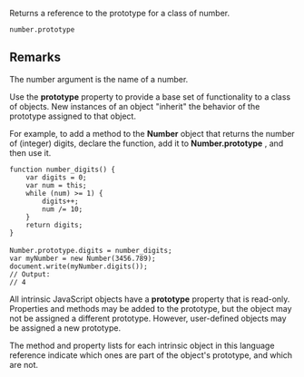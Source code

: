 Returns a reference to the prototype for a class of number.

 number.prototype

==Remarks==
The number argument is the name of a number.

Use the '''prototype''' property to provide a base set of functionality to a class of objects. New instances of an object "inherit" the behavior of the prototype assigned to that object.

For example, to add a method to the '''Number''' object that returns the number of (integer) digits, declare the function, add it to '''Number.prototype''' , and then use it.

 function number_digits() {
     var digits = 0;
     var num = this;
     while (num) &gt;= 1) {
         digits++;
         num /= 10;
     }
     return digits;
 }
 
 Number.prototype.digits = number_digits;
 var myNumber = new Number(3456.789);
 document.write(myNumber.digits());
 // Output:
 // 4
All intrinsic JavaScript objects have a '''prototype''' property that is read-only. Properties and methods may be added to the prototype, but the object may not be assigned a different prototype. However, user-defined objects may be assigned a new prototype.

The method and property lists for each intrinsic object in this language reference indicate which ones are part of the object's prototype, and which are not.


